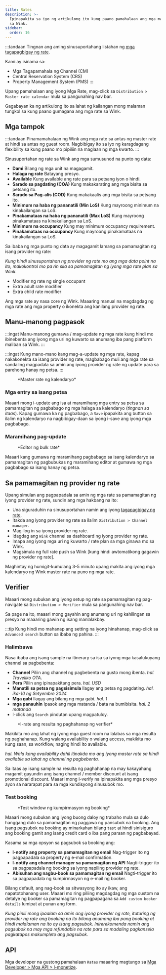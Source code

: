 ```yaml
---
title: Rates
description: >-
  Ipinapakita sa iyo ng artikulong ito kung paano pamahalaan ang mga master rate
  sa Wink.
sidebar:
  order: 16
---
```


:::tandaan
Tingnan ang aming sinusuportahang listahan ng [mga tagapagbigay ng rate](/extranet/rate-providers).

Kami ay isinama sa:

* Mga Tagapamahala ng Channel (CM)
* Central Reservation System (CRS)
* Property Management System (PMS)
  :::

Upang pamahalaan ang iyong Mga Rate, mag-click sa `Distribution > Master rate calendar` mula sa pangunahing nav bar.

Gagabayan ka ng artikulong ito sa lahat ng kailangan mong malaman tungkol sa kung paano gumagana ang mga rate sa Wink.

## Mga tampok

:::tandaan
Pinamamahalaan ng Wink ang mga rate sa antas ng master rate at hindi sa antas ng guest room. Nagbibigay ito sa iyo ng karagdagang flexibility sa kung paano mo pipiliin na maglaan ng mga kwarto.
:::

Sinusuportahan ng rate sa Wink ang mga sumusunod na punto ng data:

* **Dami** Bilang ng mga unit na magagamit.
* **Halaga ng rate** Batayang presyo.
* **Available** Kung available ang rate para sa petsang iyon o hindi.
* **Sarado sa pagdating (COA)** Kung makakarating ang mga bisita sa petsang ito.
* **Sarado sa Pag-alis (COD)** Kung makakaalis ang mga bisita sa petsang ito.
* **Minimum na haba ng pananatili (Min LoS)** Kung mayroong minimum na kinakailangan sa LoS.
* **Pinakamataas na haba ng pananatili (Max LoS)** Kung mayroong pinakamataas na kinakailangan sa LoS.
* **Minimum na occupancy** Kung may minimum occupancy requirement.
* **Pinakamataas na occupancy** Kung mayroong pinakamataas na kinakailangan sa LoS.

Sa ibaba ng mga punto ng data ay magagamit lamang sa pamamagitan ng isang provider ng rate:

*Kung hindi sinusuportahan ng provider ng rate mo ang mga data point na ito, makokontrol mo pa rin sila sa pamamagitan ng iyong mga rate plan sa Wink.*

* Modifier ng rate ng single occupant
* Extra adult rate modifier
* Extra child rate modifier

Ang mga rate ay nasa core ng Wink. Maaaring manual na magdagdag ng mga rate ang mga property o ikonekta ang kanilang provider ng rate.

## Manu-manong pagpasok

:::ingat
Manu-manong gumawa / mag-update ng mga rate kung hindi mo ibinebenta ang iyong mga uri ng kuwarto sa anumang iba pang platform maliban sa Wink.
:::

:::ingat
Kung mano-mano kang mag-a-update ng mga rate, kapag nakakonekta sa isang provider ng rate, magbabago muli ang mga rate sa sandaling magpadala sa amin ang iyong provider ng rate ng update para sa parehong hanay ng petsa.
:::

<figure>
  <CloudinaryImage width="700" height="251" resize="scale" quality="best" alt="Master rate ng kalendaryo" src="academy/rate-calendar" errorImage="noimage_opaque_nyrtl0.png" />

  <figcaption>*Master rate ng kalendaryo*</figcaption>
</figure>


### Mga entry sa isang petsa

Maaari mong i-update ang isa at maramihang mga entry sa petsa sa pamamagitan ng pagbabago ng mga halaga sa kalendaryo (*tingnan sa itaas*). Kapag gumawa ka ng pagbabago, a `Save` ipapakita ang button sa ilalim ng kalendaryo na nagbibigay-daan sa iyong i-save ang iyong mga pagbabago.

### Maramihang pag-update

<figure>
  <CloudinaryImage width="700" height="267" resize="scale" quality="best" alt="Editor ng bulk rate" src="academy/bulk-editor" errorImage="noimage_opaque_nyrtl0.png" />

  <figcaption>*Editor ng bulk rate*</figcaption>
</figure>


Maaari kang gumawa ng maramihang pagbabago sa isang kalendaryo sa pamamagitan ng pagbubukas ng maramihang editor at gumawa ng mga pagbabago sa isang hanay ng petsa.

## Sa pamamagitan ng provider ng rate

Upang simulan ang pagpapadala sa amin ng mga rate sa pamamagitan ng iyong provider ng rate, sundin ang mga hakbang na ito:

* Una siguraduhin na sinusuportahan namin ang iyong [tagapagbigay ng rate](/extranet/rate-providers).
* Itakda ang iyong provider ng rate sa ilalim `Distribution > Channel manager`.
* Mag-log in sa iyong provider ng rate.
* Idagdag ang `Wink` channel sa dashboard ng iyong provider ng rate.
* Imapa ang iyong mga uri ng kuwarto / rate plan sa mga ginawa mo sa Wink.
* Magsimula ng full rate push sa Wink \[kung hindi awtomatikong gagawin ng provider ng rate].

Maghintay ng humigit-kumulang 3-5 minuto upang makita ang iyong mga kalendaryo ng Wink master rate na puno ng mga rate.

## Verifier

Maaari mong subukan ang iyong setup ng rate sa pamamagitan ng pag-navigate sa `Distribution > Verifier` mula sa pangunahing nav bar.

Sa page na ito, maaari mong gayahin ang anumang uri ng kahilingan sa presyo na maaaring gawin ng isang manlalakbay.

:::tip
Kung hindi mo mahanap ang setting na iyong hinahanap, mag-click sa `Advanced search` button sa ibaba ng pahina.
:::

### Halimbawa

Nasa ibaba ang isang sample na itinerary sa isa sa iyong mga kasalukuyang channel sa pagbebenta:

* **Channel** Piliin ang channel ng pagbebenta na gusto mong ibenta. *hal. Traveliko OTA*.
* **Pera** Piliin ang ipinapakitang pera. *hal. USD*
* **Manatili sa petsa ng pagsisimula** Ilagay ang petsa ng pagdating. *hal. ika-10 ng Setyembre 2024*
* **Mga gabi** Ilagay ang bilang ng mga gabi. *hal. 1*
* **mga panauhin** Ipasok ang mga matanda / bata na bumibisita. *hal. 2 matanda*
* I-click ang `Search` pindutan upang magpatuloy.

<figure>
  <CloudinaryImage width="350" height="501" resize="scale" quality="best" alt="Resulta ng taga-verify ng rate" src="academy/rate-verifier" errorImage="noimage_opaque_nyrtl0.png" />

  <figcaption>*I-rate ang resulta ng paghahanap ng verifier*</figcaption>
</figure>


Makikita mo ang lahat ng iyong mga guest room na lalabas sa mga resulta ng paghahanap.
Kung walang availability o walang access, makikita mo kung saan, sa workflow, naging hindi ito available.

*hal. Wala kang availability dahil itinakda mo ang iyong master rate sa hindi available sa lahat ng channel ng pagbebenta.*

Sa itaas ay isang sample na resulta ng paghahanap na may kakayahang magamit gayundin ang isang channel / member discount at isang promotional discount.
Maaari mong i-verify na ipinapakita ang mga presyo ayon sa nararapat para sa mga kundisyong sinusubok mo.

### Test booking

<figure>
  <CloudinaryImage width="350" height="459" resize="scale" quality="best" alt="Subukan ang booking modal" src="academy/test-booking" errorImage="noimage_opaque_nyrtl0.png" />

  <figcaption>*Test window ng kumpirmasyon ng booking*</figcaption>
</figure>


Maaari mong subukan ang iyong buong daloy ng trabaho mula sa dulo hanggang dulo sa pamamagitan ng paggawa ng pansubok na booking.
Ang isang pagsubok na booking ay minarkahan bilang `test` at hindi sinisiguro ang booking gamit ang isang credit card o iba pang paraan ng pagbabayad.

Kasama sa mga opsyon sa pagsubok sa booking ang:

* **I-notify ang property sa pamamagitan ng email** Nag-trigger ito ng pagpapadala sa property ng e-mail confirmation.
* **I-notify ang channel manager sa pamamagitan ng API** Nagti-trigger ito sa pagpapadala ng booking sa iyong napiling provider ng rate.
* **Abisuhan ang nagbu-book sa pamamagitan ng email** Nagti-trigger ito sa pagpapadala ng kumpirmasyon ng e-mail ng booker.

Bilang default, ang nag-book sa sitwasyong ito ay ikaw, ang napatotohanang user. Maaari mo ring piliing magdagdag ng mga custom na detalye ng booker sa pamamagitan ng pagpapagana sa `Add custom booker details` lumipat at punan ang form.

*Kung pinili mong ipaalam sa amin ang iyong provider ng rate, ituturing ng provider ng rate ang booking na ito bilang anumang iba pang booking at hindi malalaman na ito ay isang pagsubok. Inirerekomenda namin ang pagsubok na may mga refundable na rate para sa madaling pagkansela pagkatapos makumpleto ang pagsubok.*

## API

Mga developer na gustong pamahalaan `Rates` maaaring magtungo sa [Mga Developer > Mga API > I-monetize](/developers/apis/#monetize-api).


